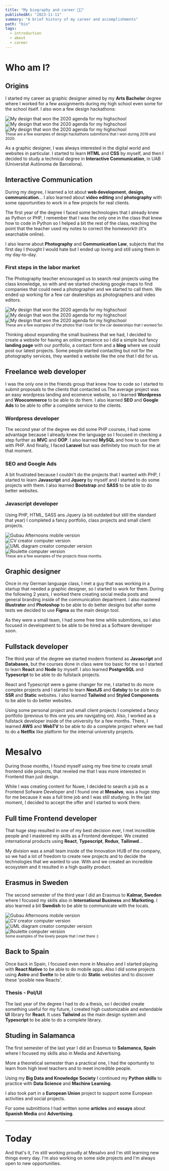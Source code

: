 ```yaml
---
title: "My biography and career 👋🏼"
publishedAt: "2023-11-11"
summary: "A brief history of my career and accomplishments"
path: "bio"
tags:
  - introduction
  - about
  - career
---
```


# Who am I?

## Origins

I started my career as graphic designer aimed by my <strong>Arts Bachelor</strong> degree where I worked for a few assignments during my high
school even some for the school itself. I also won a few design hackathons:

<div className="flex  gap-4 flex-wrap">
  <Image
    className="rounded-xl flex-grow max-h-[400px]"
    alt="My design that won the 2020 agenda for my highschool"
    src="/images/other/agenda.png"
    width={300}
    height={150}
  />
  <Image
    className="rounded-xl flex-grow object-contain max-h-[400px]"
    alt="My design that won the 2020 agenda for my highschool"
    src="/images/other/santaCecilia.png"
    width={150}
    height={150}
  />
  <Image
    className="rounded-xl flex-grow max-h-[400px] object-contain"
    alt="My design that won the 2020 agenda for my highschool"
    src="/images/other/setmana.png"
    width={150}
    height={150}
  />
</div>
<small>
  These are a few examples of design hackathons submitions that I won during
  2019 and 2020.
</small>

As a graphic designer, I was always interested in the digital world and websites in particular. I started to learn
**HTML** and **CSS** by myself, and then I decided to study a technical degree in **Interactive Communication**, in UAB (Universitat Autònoma de Barcelona).

## Interactive Communication

During my degree, I learned a lot about **web development**, **design**, **communication**... I also learned about **video editing** and **photography** with some opportunities to work in a few projects for real clients.

The first year of the degree I faced some technologies that I already knew as Python or PHP, I remember that I was the only one in the class that knew how to code in Python so I helped a bit the rest of the class, reaching the point that the teacher used my notes to correct the homework🤓 (it's searchable online).

I also learne about **Photography** and **Communication Law**, subjects that the first day I thought I would hate but I ended up loving and still using them in my day-to-day.

### First steps in the labor market

The Photography teacher encouraged us to search real projects using the class
knowledge, so with <At href="https://www.linkedin.com/in/gerard-martinez-alcocer/" label="Gerard" /> and <At href="https://www.instagram.com/victorciezar" label="Victor" />
we started checking google maps to find
companies that could need a photographer and we started to call them. We ended
up working for a few car dealerships as photographers and video editors.

<section className="flex gap-4">
  <div>
    <Image
      className="h-[200px] rounded-xl object-cover"
      alt="My design that won the 2020 agenda for my highschool"
      src="/images/other/motorsag/cara.jpg"
      width={200}
      height={200}
    />
  </div>
  <div>
    <Image
      className="rounded-xl h-[200px] object-cover"
      alt="My design that won the 2020 agenda for my highschool"
      src="/images/other/motorsag/cayenne.jpg"
      width={200}
      height={200}
    />
  </div>
  <div>
    <Image
      className="rounded-xl h-[200px] object-cover"
      alt="My design that won the 2020 agenda for my highschool"
      src="/images/other/motorsag/mas.jpg"
      width={200}
      height={200}
    />
  </div>
</section>
<small>
  These are a few examples of the photos that I took for the car dealerships
  that I worked for.
</small>

Thinking about expanding the small business that we had, I decided to create a website for having an online presence so I did a simple but fancy **landing page** with our portfolio, a contact form and a **blog** where we could post our latest projects. Some people started contacting but not for the photography services, they wanted a website like the one that I did for us.

## Freelance web developer

I was the only one in the friends group that knew how to code so I started to submit proposals to the clients that contacted us.The average project was an easy wordpress landing and ecomerce website, so I learned **Wordpress** and **Woocommerce** to be able to do them. I also learned **SEO** and **Google Ads** to be able to offer a complete service to the clients.

### Wordpress developer

The second year of the degree we did some PHP courses, I had some advantage because I already knew the language so I focused in checking a step further as **MVC** and **OOP**. I also learned **MySQL** and how to use them with PHP. And finally, I faced **Laravel** but was definitely too much for me at that moment.

### SEO and Google Ads

A bit frustrated because I couldn't do the projects that I wanted with PHP, I started to learn **Javascript** and **Jquery** by myself and I started to do some projects with them. I also learned **Bootstrap** and **SASS** to be able to do better websites.

### Javascript developer

Using PHP, HTML, SASS ans Jquery (a bit outdated but still the standard that year) I completed a fancy portfolio, class projects and small client projects.

<div className="flex flex-col gap-4 ">
  <SlideUpWhenVisible>
    <div className="mr-24 -mb-24  ">
      <Image
        src="/images/projects/gubauAfternoons/afternoons.png"
        className="rotate-3 "
        alt="Gubau Afternoons mobile version"
        width={700}
        height={550}
      />
    </div>
  </SlideUpWhenVisible>
  <SlideUpWhenVisible>
    <div className="ml-24 -mb-24">
      <Image
        src="/images/other/cvCreator.png"
        alt="CV creator computer version"
        className="-rotate-3 "
        width={700}
        height={550}
      />
    </div>
  </SlideUpWhenVisible>
  <SlideUpWhenVisible>
    <div className="mr-24 -mb-24  ">
      <Image
        src="/images/other/uml.png"
        alt="UML diagram creator computer version"
        className="rotate-3 "
        width={700}
        height={550}
      />
    </div>
  </SlideUpWhenVisible>
  <SlideUpWhenVisible>
    <div className="ml-24">
      <Image
        src="/images/other/ruleta.png"
        alt="Roulette computer version"
        className="-rotate-3 "
        width={700}
        height={550}
      />
    </div>
  </SlideUpWhenVisible>
</div>

<small className="mt-8 opacity-75">
  These are a few examples of the projects those months.
</small>

## Graphic designer

Once in my German language class, I met a guy that was working in a startup that needed a graphic designer, so I started to work for them. During the following 2 years, I worked there creating social media posts and general branding inside of the communication department. I also mastered **Illustrator** and **Photoshop** to be able to do better designs but after some tests we decided to use **Figma** as the main design tool.

<div className="flex w-full mb-16">
  <BigLink slug="/projects/nuwe" name="Check what I did in Nuwe" />
</div>
As they were a small team, I had some free time while submitions, so I also focused
in development to be able to be hired as a Software developer soon.

## Fullstack developer

The third year of the degree we started modern frontend as **Javascript** and **Databases**, but the courses done in class were too basic for me so I started to learn **React** and **Node** by myself. I also learned **PostgreSQL** and **Typescript** to be able to do fullstack projects.

React and Typescript were a game changer for me, I started to do more complex projects and I started to learn **NextJS** and **Gatsby** to be able to do **SSR** and **Static** websites. I also learned **Tailwind** and **Styled Components** to be able to do better websites.

Using some personal project and small client projects I completed a fancy portfolio (previous to this one you are navigating on). Also, I worked as a fullstack developer inside of the university for a few months.
There, I learned **AWS** and **WebTV** to be able to do a complete project where we had to do a **Netflix** like platform for the internal university projects.

<div className="flex w-full mb-16">
  <BigLink slug="/projects/uabmedia" name="Check UAB Mèdia project" />
</div>

# Mesalvo

During those months, I found myself using my free time to create small frontend side projects, that reveled me that I was more interested in Frontend than just design.

While I was creating content for Nuwe, I decided to search a job as a Frontend Sofware Developer and I found one at **Mesalvo**, was a huge step for me because it was a full time job and I was still studying. In the last moment, I decided to accept the offer and I started to work there.

## Full time Frontend developer

That huge step resulted in one of my best decision ever, I met incredible people and I mastered my skills as a Frontend developer. We created international products using **React**, **Typescript**, **Redux**, **Tailinwd**...

My division was a small team inside of the Innovation HUB of the company, so we had a lot of freedom to create new projects and to decide the technologies that we wanted to use. With <At label='Francesco' href='https://www.linkedin.com/in/francesco-fabrissin/'/> and <At label='Emiliano' href='https://www.linkedin.com/in/emiliano-de-santis-64619040/'/> we created an incredible ecosystem and it resulted in a high quality product.

<div className="flex w-full mb-16">
  <BigLink slug="/projects/mesalvo" name="Check Mesalvo project" />
</div>

## Erasmus in Sweden

The second semester of the third year I did an Erasmus to **Kalmar, Sweden** where I focused my skills also in **International Business** and **Marketing**. I also learned a bit **Swedish** to be able to communicate with the locals.

<div className="flex flex-col gap-4 mt-8 ">
  <SlideUpWhenVisible>
    <div className="mr-24 -mb-24  ">
      <Image
        src="/images/other/erasmus/erasmus1.png"
        className="rotate-3 rounded-xl"
        alt="Gubau Afternoons mobile version"
        width={700}
        height={550}
      />
    </div>
  </SlideUpWhenVisible>
  <SlideUpWhenVisible>
    <div className="ml-24 -mb-24">
      <Image
        src="/images/other/erasmus/erasmus2.png"
        alt="CV creator computer version"
        className="-rotate-3 rounded-xl"
        width={700}
        height={550}
      />
    </div>
  </SlideUpWhenVisible>
  <SlideUpWhenVisible>
    <div className="mr-24 -mb-24  ">
      <Image
        src="/images/other/erasmus/erasmus3.png"
        alt="UML diagram creator computer version"
        className="rotate-3 rounded-xl"
        width={700}
        height={550}
      />
    </div>
  </SlideUpWhenVisible>
  <SlideUpWhenVisible>
    <div className="ml-24 mb-10">
      <Image
        src="/images/other/erasmus/erasmus4.png"
        alt="Roulette computer version"
        className="-rotate-3 rounded-xl"
        width={700}
        height={550}
      />
    </div>
  </SlideUpWhenVisible>
</div>

<small className="mt-8 opacity-75">
  Some examples of the lovely people that I met there :)
</small>

## Back to Spain

Once back in Spain, I focused even more in Mesalvo and I started playing with **React Native** to be able to do mobile apps. Also I did some projects using **Astro** and **Svelte** to be able to do **Static** websites and to discover these 'posible new Reacts'.

### Thesis - Pol/UI

The last year of the degree I had to do a thesis, so I decided create something useful for my future, I created high customizable and extendable **UI** library for **React**.
It uses **Tailwind** as the main design system and **Typescript** to be able to do a complete library.

<BigLink slug="/projects/polui" name="Check the Pol/UI Thesis" />

## Studing in Salamanca

The first semester of the last year I did an Erasmus to **Salamanca, Spain** where I focused my skills also in Media and Advertising.

More a theoretical semester than a practical one, I had the oportunity to learn from high level teachers and to meet incredible people.

Using my **Big Data and Knowledge Society** I continued my **Python skills** to practice with **Data Science** and **Machine Learning**.

I also took part in a **European Union** project to support some European activities and social projects.

For some submittions I had written some **articles** and **essays** about **Spanish Media** and **Advertising**.

<div className="flex w-full mb-16 gap-4">

<BigLink
  slug="/blog/mediaConsumption"
  name="Check my article about Media Consumption"
/>
<BigLink
  slug="/blog/podiumPodcast"
  name="Check my article about Podium Podcast"
/>
</div>

---

# Today

And that's it, I'm still working proudly at Mesalvo and I'm still learning new things every day.
I'm also working on some side projects and I'm always open to new opportunities.
